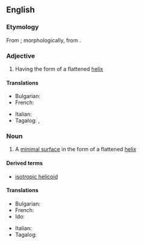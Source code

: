 ==English==

===Etymology===
From {{der|en|grc|ἑλικοειδής}}; morphologically, from {{af|en|helico-|-id}}.

===Adjective===
{{en-adj}}

# Having the form of a flattened [[helix]]

====Translations====
{{trans-top|having the form of a flattened helix}}
* Bulgarian: {{t+|bg|спирален}}
* French: {{t+|fr|hélicoïdal}}
{{trans-mid}}
* Italian: {{t+|it|elicoidale}}
* Tagalog: {{t|tl|malapilipitin}}, {{t|tl|malapilipit}}
{{trans-bottom}}

===Noun===
{{wikipedia}}
{{en-noun}}

# {{lb|en|mathematics}} A [[minimal surface]] in the form of a flattened [[helix]]

====Derived terms====
* [[isotropic helicoid]]

====Translations====
{{trans-top}}
* Bulgarian: {{t|bg|винтова повърхност|f}}
* French: {{t+|fr|hélicoïde|f}}
* Ido: {{t+|io|helicoido}}
{{trans-mid}}
* Italian: {{t+|it|elicoide|m}}
* Tagalog: {{t|tl|malapilipit}}
{{trans-bottom}}